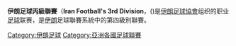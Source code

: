 {{unreferenced|time=2015-06-30T14:56:27+00:00}}
{{Infobox football league
| name       = 伊朗足球丙級聯賽
| logo       =
| pixels     =
| country    = [[Iran|Iran]]
| confed     = [[Asian_Football_Confederation|AFC]]
| founded    = 1972
| divisions  = 6
| teams      = 70
| promotion  = [[伊朗足球乙級聯賽|伊朗足球乙級聯賽]]
| relegation = 省級聯賽
| levels     = 4
| domest_cup = [[哈茲菲盃|哈茲菲盃]]
| confed_cup =
| champions  = 
| season     = 
| most successful club =
| tv         = [[Islamic_Republic_of_Iran_Broadcasting|IRIB]]
| website    = 
| current    = 
}}
'''伊朗足球丙級聯賽'''（'''Iran Football's 3rd Division'''，({{lang-fa|ليگ دسته سوم ایران}})是[[伊朗足球協會|伊朗足球協會]]组织的职业[[足球|足球]]联赛，是[[伊朗|伊朗]]足球聯賽系統中的第四級別聯賽。

[[Category:伊朗足球|Category:伊朗足球]]
[[Category:亞洲各國足球聯賽|Category:亞洲各國足球聯賽]]